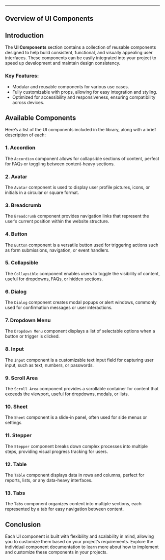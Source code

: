  ---
Overview of UI Components
---

## Introduction

The **UI Components** section contains a collection of reusable components designed to help build consistent, functional, and visually appealing user interfaces. These components can be easily integrated into your project to speed up development and maintain design consistency.

### Key Features:
- Modular and reusable components for various use cases.
- Fully customizable with props, allowing for easy integration and styling.
- Optimized for accessibility and responsiveness, ensuring compatibility across devices.

## Available Components

Here’s a list of the UI components included in the library, along with a brief description of each:

### 1. **Accordion**
The `Accordion` component allows for collapsible sections of content, perfect for FAQs or toggling between content-heavy sections.

### 2. **Avatar**
The `Avatar` component is used to display user profile pictures, icons, or initials in a circular or square format.

### 3. **Breadcrumb**
The `Breadcrumb` component provides navigation links that represent the user’s current position within the website structure.

### 4. **Button**
The `Button` component is a versatile button used for triggering actions such as form submissions, navigation, or event handlers.

### 5. **Collapsible**
The `Collapsible` component enables users to toggle the visibility of content, useful for dropdowns, FAQs, or hidden sections.

### 6. **Dialog**
The `Dialog` component creates modal popups or alert windows, commonly used for confirmation messages or user interactions.

### 7. **Dropdown Menu**
The `Dropdown Menu` component displays a list of selectable options when a button or trigger is clicked.

### 8. **Input**
The `Input` component is a customizable text input field for capturing user input, such as text, numbers, or passwords.

### 9. **Scroll Area**
The `Scroll Area` component provides a scrollable container for content that exceeds the viewport, useful for dropdowns, modals, or lists.

### 10. **Sheet**
The `Sheet` component is a slide-in panel, often used for side menus or settings.

### 11. **Stepper**
The `Stepper` component breaks down complex processes into multiple steps, providing visual progress tracking for users.

### 12. **Table**
The `Table` component displays data in rows and columns, perfect for reports, lists, or any data-heavy interfaces.

### 13. **Tabs**
The `Tabs` component organizes content into multiple sections, each represented by a tab for easy navigation between content.

## Conclusion

Each UI component is built with flexibility and scalability in mind, allowing you to customize them based on your project’s requirements. Explore the individual component documentation to learn more about how to implement and customize these components in your projects.
